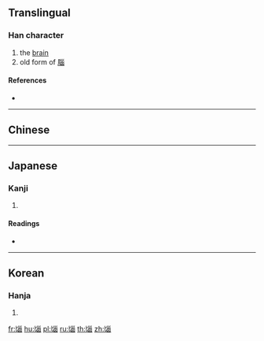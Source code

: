 ==Translingual==

===Han character===
{{Han char|rn=21|rad=匕|as=09|sn=11|four=|canj=PVVW,XPVVW|ids=⿰匕𡿺}}

# the [[brain]]
# old form of [[腦]]

====References====
* {{Han ref|kx=0153.040|dkj=02589|dj=0344.190|hdz=10263.040|uh=5318|ud=21272}}

----

==Chinese==
{{zh-see|腦|v}}

----

==Japanese==

===Kanji===
{{ja-kanji|grade=|rs=匕09}}

# {{defn|lang=ja|sort=匕09}}

====Readings====
* {{ja-readings|on=[[どう]] (dō), [[のう]] (nō)|kun=[[なうずる]] (nauzuru)}}

----

==Korean==

===Hanja===
{{ko-hanja|hangeul=뇌|rv=noe|mr=noe}}

# {{defn|lang=ko|sort=匕09}}

[[fr:匘]]
[[hu:匘]]
[[pl:匘]]
[[ru:匘]]
[[th:匘]]
[[zh:匘]]
